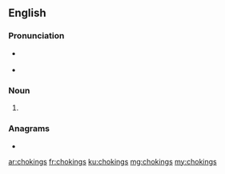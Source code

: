 ==English==

===Pronunciation===
* {{a|RP}} {{IPA|/ˈtʃəʊkɪŋz/|lang=en}}
* {{a|GenAm}} {{IPA|/ˈtʃoʊkɪŋz/|lang=en}}

===Noun===
{{head|en|noun plural form}}

# {{plural of|choking|lang=en}}

===Anagrams===
* {{l|en|shocking}}

[[ar:chokings]]
[[fr:chokings]]
[[ku:chokings]]
[[mg:chokings]]
[[my:chokings]]